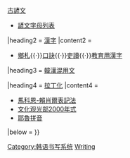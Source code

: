 {{Sidebar
|name = Korean writing
|width = auto
|topimage = [[File:Hangul, Hanja.png|130px]]
|title = [[朝鮮語|-{zh-cn:朝鲜语;zh-tw:韓國語;}-]]书写系统
|headingstyle = font-size:110%; padding-top:0.3em; padding-bottom:0.3em; border-top:1px solid #aaa;
|contentclass = plainlist

|heading1 = [[諺文]]
|content1 =
* [[訓民正音]]{{·}}[[古諺文]]
* [[諺文字母列表]]

|heading2 = [[朝鮮漢字|漢字]]
|content2 =
* [[鄉札]]{{·}}[[口訣 (朝鮮語)|口訣]]{{·}}[[吏讀]]{{·}}[[漢文教育用基礎漢字|教育用漢字]]

|heading3 = [[韓漢混用文]]

|heading4 = [[朝鮮語拉丁化|拉丁化]]
|content4 =
* [[馬科恩-賴肖爾表記法]]
* [[文化观光部2000年式]]
* [[耶魯拼音]]

|below = {{{below|}}}
}}<noinclude>
[[Category:韩语书写系统]]
[[Category:文字模板|{{PAGENAME}}]]
[[Category:朝鲜半岛模板|Writing]]
</noinclude>